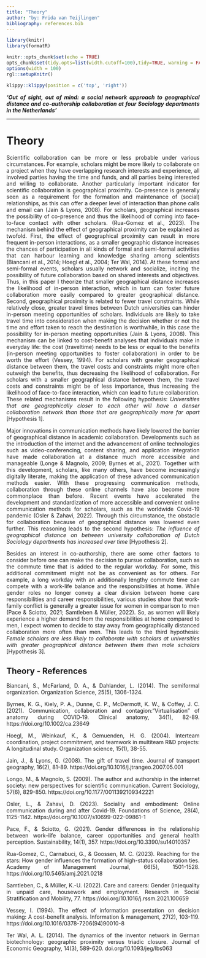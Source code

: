 ```yaml
---
title: "Theory"
author: "by: Frida van Teijlingen"
bibliography: references.bib
---
```

```{=html}
<style>
body {
text-align: justify}
</style>
```
```r

library(knitr)
library(formatR)

knitr::opts_chunk$set(echo = TRUE)
opts_chunk$set(tidy.opts=list(width.cutoff=100),tidy=TRUE, warning = FALSE, message = FALSE,comment = "#>", cache=TRUE, class.source=c("test"), class.output=c("test2"))
options(width = 100)
rgl::setupKnitr()

```

```r
klippy::klippy(position = c('top', 'right'))
```


***‘Out of sight, out of mind: a social network approach to geographical distance and co-authorship collaboration at four Sociology departments in the Netherlands’***

--------------------------------


# Theory

Scientific collaboration can be more or less probable under various circumstances. For example, scholars might be more likely to collaborate on a project when they have overlapping research interests and experience, all involved parties having the time and funds, and all parties being interested and willing to collaborate. Another particularly important indicator for scientific collaboration is geographical proximity. Co-presence is generally seen as a requirement for the formation and maintenance of (social) relationships, as this can offer a deeper level of interaction than phone calls and email can (Jain & Lyons, 2008). For scholars, geographical increases the possibility of co-presence and thus the likelihood of coming into face-to-face contact with other scholars. (Rua-Gomez et al., 2023). The mechanism behind the effect of geographical proximity can be explained as twofold. First, the effect of geographical proximity can result in more frequent in-person interactions, as a smaller geographic distance increases the chances of participation in all kinds of formal and semi-formal activities that can harbour learning and knowledge sharing among scientists (Biancani et al., 2014; Hoegl et al., 2004; Ter Wal, 2014). At these formal and semi-formal events, scholars usually network and socialize, inciting the possibility of future collaboration based on shared interests and objectives. Thus, in this paper I theorize that smaller geographical distance increases the likelihood of in-person interaction, which in turn can foster future collaboration more easily compared to greater geographical distance. Second, geographical proximity is related to fewer travel constraints. While relatively close, greater travel times between Dutch universities can hinder in-person meeting opportunities of scholars. Individuals are likely to take travel time into consideration when making the decision whether or not the time and effort taken to reach the destination is worthwhile, in this case the possibility for in-person meeting opportunities (Jain & Lyons, 2008). This mechanism can be linked to cost-benefit analyses that individuals make in everyday life: the cost (traveltime) needs to be less or equal to the benefits (in-person meeting opportunities to foster collaboration) in order to be worth the effort (Vessey, 1994). For scholars with greater geographical distance between them, the travel costs and constraints might more often outweigh the benefits, thus decreasing the likelihood of collaboration. For scholars with a smaller geographical distance between them, the travel costs and constraints might be of less importance, thus increasing the likelihood of face-to-face interaction, which can lead to future collaboration. These related mechanisms result in the following hypothesis: *Universities that are geographically closer to each other will have a denser collaboration network than those that are geographically more far apart* [Hypothesis 1].

Major innovations in communication methods have likely lowered the barrier of geographical distance in academic collaboration. Developments such as the introduction of the internet and the advancement of online technologies such as video-conferencing, content sharing, and application integration have made collaboration at a distance much more accessible and manageable (Longe & Magnolo, 2009; Byrnes et al., 2021). Together with this development, scholars, like many others, have become increasingly digitally literate, making the application of these advanced communication methods easier. With these progressing communication methods, collaboration through these online channels have also become more commonplace than before. Recent events have accelerated the development and standardization of more accessible and convenient online communication methods for scholars, such as the worldwide Covid-19 pandemic (Osler & Zahavi, 2022). Through this circumstance, the obstacle for collaboration because of geographical distance was lowered even further. This reasoning leads to the second hypothesis: *The influence of geographical distance on between university collaboration of Dutch Sociology departments has increased over time* [Hypothesis 2].

Besides an interest in co-authorship, there are some other factors to consider before one can make the decision to pursue collaboration, such as the commute time that is added to the regular workday. For some, this additional commitment might not be as convenient as for others. For example, a long workday with an additionally lengthy commute time can compete with a work-life balance and the responsibilities at home. While gender roles no longer convey a clear division between home care responsibilities and career responsibilities, various studies show that work-family conflict is generally a greater issue for women in comparison to men (Pace & Sciotto, 2021; Samtleben & Müller, 2022). So, as women will likely experience a higher demand from the responsibilities at home compared to men, I expect women to decide to stay away from geographically distanced collaboration more often than men. This leads to the third hypothesis: *Female scholars are less likely to collaborate with scholars at universities with greater geographical distance between them then male scholars* [Hypothesis 3].



## Theory - References
Biancani, S., McFarland, D. A., & Dahlander, L. (2014). The semiformal organization. Organization Science, 25(5), 1306-1324.

Byrnes, K. G., Kiely, P. A., Dunne, C. P., McDermott, K. W., & Coffey, J. C. (2021). Communication, collaboration and contagion:“Virtualisation” of anatomy during COVID‐19. Clinical anatomy, 34(1), 82-89. https://doi.org/10.1002/ca.23649

Hoegl, M., Weinkauf, K., & Gemuenden, H. G. (2004). Interteam coordination, project commitment, and teamwork in multiteam R&D projects: A longitudinal study. Organization science, 15(1), 38-55.

Jain, J., & Lyons, G. (2008). The gift of travel time. Journal of transport geography, 16(2), 81-89. https://doi.org/10.1016/j.jtrangeo.2007.05.001 

Longo, M., & Magnolo, S. (2009). The author and authorship in the internet society: new perspectives for scientific communication. Current Sociology, 57(6), 829-850. https://doi.org/10.1177/0011392109342221

Osler, L., & Zahavi, D. (2023). Sociality and embodiment: Online communication during and after Covid-19. Foundations of Science, 28(4), 1125-1142. https://doi.org/10.1007/s10699-022-09861-1 

Pace, F., & Sciotto, G. (2021). Gender differences in the relationship between work–life balance, career opportunities and general health perception. Sustainability, 14(1), 357. https://doi.org/10.3390/su14010357

Rua-Gomez, C., Carnabuci, G., & Goossen, M. C. (2023). Reaching for the stars: How gender influences the formation of high-status collaboration ties. Academy of Management Journal, 66(5), 1501-1528. https://doi.org/10.5465/amj.2021.0218

Samtleben, C., & Müller, K.-U. (2022). Care and careers: Gender (in)equality in unpaid care, housework and employment. Research in Social Stratification and Mobility, 77. https://doi.org/10.1016/j.rssm.2021.100659 

Vessey, I. (1994). The effect of information presentation on decision making: A cost-benefit analysis. Information & management, 27(2), 103-119. https://doi.org/10.1016/0378-7206(94)90010-8

Ter Wal, A. L. (2014). The dynamics of the inventor network in German biotechnology: geographic proximity versus triadic closure. Journal of Economic Geography, 14(3), 589-620. doi.org/10.1093/jeg/lbs063 
